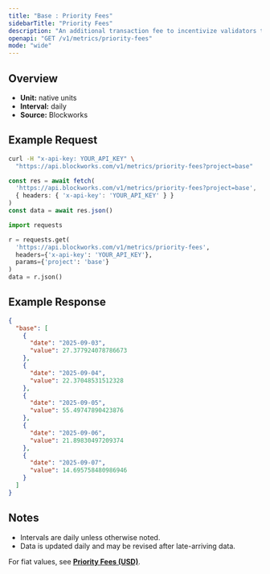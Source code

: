 ```yaml
---
title: "Base : Priority Fees"
sidebarTitle: "Priority Fees"
description: "An additional transaction fee to incentivize validators to prioritize and execute transactions."
openapi: "GET /v1/metrics/priority-fees"
mode: "wide"
---
```


## Overview

- **Unit:** native units
- **Interval:** daily
- **Source:** Blockworks

## Example Request

<CodeGroup>

```bash cURL
curl -H "x-api-key: YOUR_API_KEY" \
  "https://api.blockworks.com/v1/metrics/priority-fees?project=base"
```

```typescript TypeScript
const res = await fetch(
  'https://api.blockworks.com/v1/metrics/priority-fees?project=base',
  { headers: { 'x-api-key': 'YOUR_API_KEY' } }
)
const data = await res.json()
```

```python Python
import requests

r = requests.get(
  'https://api.blockworks.com/v1/metrics/priority-fees',
  headers={'x-api-key': 'YOUR_API_KEY'},
  params={'project': 'base'}
)
data = r.json()
```

</CodeGroup>

## Example Response

```json
{
  "base": [
    {
      "date": "2025-09-03",
      "value": 27.377924078786673
    },
    {
      "date": "2025-09-04",
      "value": 22.37048531512328
    },
    {
      "date": "2025-09-05",
      "value": 55.49747890423876
    },
    {
      "date": "2025-09-06",
      "value": 21.89830497209374
    },
    {
      "date": "2025-09-07",
      "value": 14.695758480986946
    }
  ]
}
```

## Notes
- Intervals are daily unless otherwise noted.
- Data is updated daily and may be revised after late-arriving data.


<Note>For fiat values, see **[Priority Fees (USD)](./priority-fees-usd)**.</Note>
